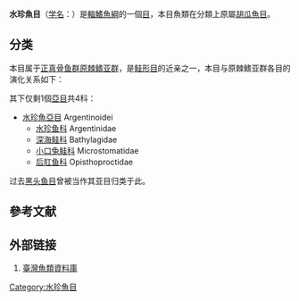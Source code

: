 {{Automatic taxobox
| image=Argentina sphyraena.jpg
| image caption=[[梭水珍鱼|梭水珍鱼]] ''Argentina sphyraena''
| taxon = Argentiniformes
| subdivision = 
*[[水珍鱼科|水珍鱼科]] Argentinidae
*[[深海鲑科|深海鲑科]] Bathylagidae
*[[小口兔鲑科|小口兔鲑科]] Microstomatidae
*[[后肛鱼科|后肛鱼科]] Opisthoproctidae
}}

'''水珍魚目'''（[[学名|学名]]：{{lang|la|Argentiniformes}}）是[[輻鰭魚綱|輻鰭魚綱]]的一個[[目_(生物)|目]]，本目魚類在分類上原屬[[胡瓜魚目|胡瓜魚目]]。

==分类==
本目属于[[正真骨鱼群|正真骨鱼群]][[原棘鳍亚群|原棘鳍亚群]]，是[[鲑形目|鲑形目]]的近亲之一，本目与原棘鳍亚群各目的演化关系如下{{r|deepfin}}：
{{原棘鳍亚群支序分类法}}

其下仅剩1個[[亞目|亞目]]共4科{{r|deepfin}}：
*[[水珍魚亞目|水珍魚亞目]] Argentinoidei
**[[水珍鱼科|水珍鱼科]] Argentinidae
**[[深海鲑科|深海鲑科]] Bathylagidae
**[[小口兔鲑科|小口兔鲑科]] Microstomatidae
**[[后肛鱼科|后肛鱼科]] Opisthoproctidae

过去[[黑头鱼目|黑头鱼目]]曾被当作其亚目归类于此。

==參考文献==
{{reflist|refs=
<ref name="deepfin">{{cite journal |last1=Betancur-R |first1=Ricardo |last2=Wiley |first2=Edward O. |last3=Arratia |first3=Gloria |last4=Acero |first4=Arturo |last5=Bailly |first5=Nicolas |last6=Miya |first6=Masaki |last7=Lecointre |first7=Guillaume |last8=Ortí |first8=Guillermo |title=Phylogenetic classification of bony fishes |journal=''BMC Evolutionary Biology'' |date=2017-07-06 |volume=17 |issue=1 |pages=162 |doi=10.1186/s12862-017-0958-3 |url=https://bmcevolbiol.biomedcentral.com/articles/10.1186/s12862-017-0958-3 |issn=1471-2148 |author= |access-date=2019-07-20 |archive-url=https://web.archive.org/web/20190322032046/https://bmcevolbiol.biomedcentral.com/articles/10.1186/s12862-017-0958-3 |archive-date=2019-03-22 |dead-url=yes }}</ref>
}}

==外部链接==
#[http://fishdb.sinica.edu.tw/ 臺灣魚類資料庫] {{Wayback|url=http://fishdb.sinica.edu.tw/ |date=20080410000437 }}

{{輻鰭魚}}
{{Taxonbar|from=Q1137485}}

[[Category:水珍魚目|Category:水珍魚目]]